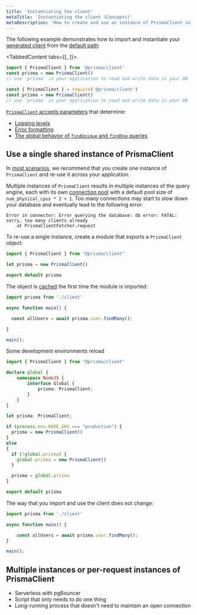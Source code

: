 ```yaml
---
title: 'Instantiating the client'
metaTitle: 'Instantiating the client (Concepts)'
metaDescription: 'How to create and use an instance of PrismaClient in your app.'
---
```


<TopBlock>

The following example demonstrates how to import and instantiate your [generated client](generating-prisma-client) from the [default path](generating-prisma-client#using-a-custom-output-path):

<TabbedContent tabs={[<FileWithIcon text="TypeScript" icon="code"/>, <FileWithIcon text="Javascript" icon="code"/>]}>

<tab>

```ts
import { PrismaClient } from '@prisma/client'
const prisma = new PrismaClient()
// use `prisma` in your application to read and write data in your DB
```

</tab>

<tab>

```js
const { PrismaClient } = require('@prisma/client')
const prisma = new PrismaClient()
// use `prisma` in your application to read and write data in your DB
```

</tab>

</TabbedContent>

[`PrismaClient` accepts parameters](../../../../reference/api-reference/prisma-client-reference#prismaclient) <span class="api"></span> that determine:

* [Logging levels](logging)
* [Error formatting](error-formatting)
* [The global behavior of `findUnique` and `findOne` queries](../../../../reference/api-reference/prisma-client-reference#rejectonnotfound) <span class="api"></span>

</TopBlock>

## Use a single shared instance of <inlinecode>PrismaClient</inlinecode>

In [most scenarios](#multiple-instances-or-per-request-instances-of-inlinecodeprismaclientinlinecode), we recommend that you create one instance of `PrismaClient` and re-use it across your application. 

Multiple instances of `PrismaClient` results in multiple instances of the query engine, each with its own [connection pool](connection-management#connection-pool) with a default pool size of `num_physical_cpus * 2 + 1`. Too many connections may start to slow down your database and eventually lead to the following error:

```
Error in connector: Error querying the database: db error: FATAL: sorry, too many clients already
    at PrismaClientFetcher.request
```

To re-use a single instance, create a module that exports a `PrismaClient` object:

```ts file=client.ts
import { PrismaClient } from "@prisma/client"

let prisma = new PrismaClient() 

export default prisma
```

The object is [cached](https://nodejs.org/api/modules.html#modules_caching) the first time the module is imported:

```ts file=app.ts
import prisma from './client'

async function main() {

  const allUsers = await prisma.user.findMany();

}

main();
```

Some development environments reload

```ts file=client.ts
import { PrismaClient } from "@prisma/client"

declare global {
    namespace NodeJS {
        interface Global {
            prisma: PrismaClient;
        }
    }
}

let prisma: PrismaClient;

if (process.env.NODE_ENV === "production") {
  prisma = new PrismaClient()
} 
else  
{
  if (!global.prisma) {
    global.prisma = new PrismaClient()
  }

  prisma = global.prisma
}

export default prisma
```

The way that you import and use the client does not change:

```ts file=app.ts
import prisma from './client'

async function main() {

    const allUsers = await prisma.user.findMany();
}

main();
```

## Multiple instances or per-request instances of <inlinecode>PrismaClient</inlinecode>

* Serverless with pgBouncer
* Script that only needs to do one thing
* Long-running process that doesn't need to maintain an open connection